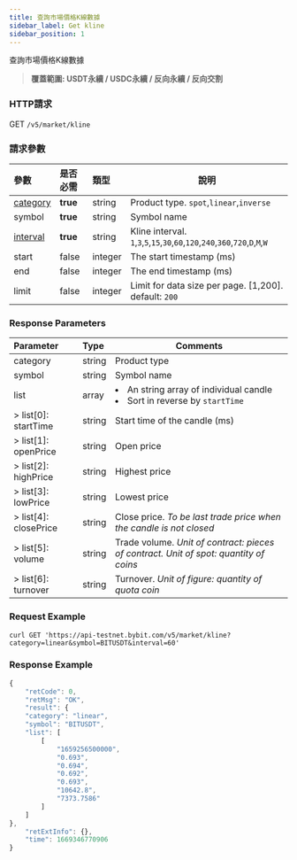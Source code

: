 ```yaml
---
title: 查詢市場價格K線數據
sidebar_label: Get kline
sidebar_position: 1
---
```


查詢市場價格K線數據
> **覆蓋範圍: USDT永續 / USDC永續 / 反向永續 / 反向交割**


### HTTP請求
GET `/v5/market/kline`

### 請求參數
| 參數 | 是否必需 | 類型 | 說明|
|:----- |:-------|:-----|------|
|[category](../enum#category) |<b>true</b> |string |Product type. `spot`,`linear`,`inverse`|
|symbol |<b>true</b> |string |Symbol name|
|[interval](../enum#interval) |<b>true</b> |string |Kline interval. `1`,`3`,`5`,`15`,`30`,`60`,`120`,`240`,`360`,`720`,`D`,`M`,`W`|
|start |false |integer |The start timestamp (ms)|
|end |false |integer |The end timestamp (ms)|
|limit |false |integer |Limit for data size per page. [1,200]. default: `200`|

### Response Parameters
| Parameter | Type | Comments|
|:----- |:-----|----- |
|category |string |Product type |
|symbol |string |Symbol name |
|list |array |<li>An string array of individual candle</li><li>Sort in reverse by `startTime`</li>|
|> list[0]: startTime |string |Start time of the candle (ms) |
|> list[1]: openPrice |string |Open price |
|> list[2]: highPrice |string |Highest price |
|> list[3]: lowPrice |string |Lowest price |
|> list[4]: closePrice |string |Close price. _To be last trade price when the candle is not closed_|
|> list[5]: volume |string |Trade volume. _Unit of contract: pieces of contract. Unit of spot: quantity of coins_ |
|> list[6]: turnover |string |Turnover. _Unit of figure: quantity of quota coin_ |

### Request Example

<Tabs>
<TabItem value="console" label="Console">

```http
curl GET 'https://api-testnet.bybit.com/v5/market/kline?category=linear&symbol=BITUSDT&interval=60'
```

</TabItem>
</Tabs>

### Response Example

<Tabs>
<TabItem value="js linear" label="linear">

```javascript
{
    "retCode": 0,
    "retMsg": "OK",
    "result": {
    "category": "linear",
    "symbol": "BITUSDT",
    "list": [
        [
            "1659256500000",
            "0.693",
            "0.694",
            "0.692",
            "0.693",
            "10642.8",
            "7373.7586"
        ]
    ]
},
    "retExtInfo": {},
    "time": 1669346770906
}
```
</TabItem>
</Tabs>
